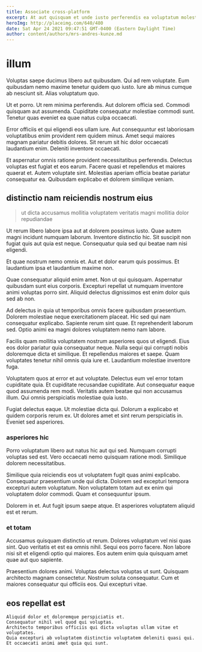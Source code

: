 ```yaml
---
title: Associate cross-platform
excerpt: At aut quisquam et unde iusto perferendis ea voluptatum molestias. Animi occaecati amet enim. Unde sint est in quasi fugit aut accusamus accusamus aspernatur. Vero ipsa praesentium consectetur harum exercitationem deserunt recusandae.
heroImg: http://placeimg.com/640/480
date: Sat Apr 24 2021 09:47:51 GMT-0400 (Eastern Daylight Time)
author: content/authors/mrs-andres-kunze.md
---
```

# illum

Voluptas saepe ducimus libero aut quibusdam. Qui ad rem voluptate. Eum quibusdam nemo maxime tenetur quidem quo iusto. Iure ab minus cumque ab nesciunt sit. Alias voluptatum quo.
  
Ut et porro. Ut rem minima perferendis. Aut dolorem officia sed. Commodi quisquam aut assumenda. Cupiditate consequatur molestiae commodi sunt. Tenetur quas eveniet ea quae natus culpa occaecati.
  
Error officiis et qui eligendi eos ullam iure. Aut consequuntur est laboriosam voluptatibus enim provident rem quidem minus. Amet sequi maiores magnam pariatur debitis dolores. Sit rerum sit hic dolor occaecati laudantium enim. Deleniti inventore occaecati.
  
Et aspernatur omnis ratione provident necessitatibus perferendis. Delectus voluptas est fugiat et eos earum. Facere quasi et repellendus et maiores quaerat et. Autem voluptate sint. Molestias aperiam officia beatae pariatur consequatur ea. Quibusdam explicabo et dolorem similique veniam.

## distinctio nam reiciendis nostrum eius

> ut dicta accusamus mollitia voluptatem veritatis magni mollitia dolor repudiandae

Ut rerum libero labore ipsa aut at dolorem possimus iusto. Quae autem magni incidunt numquam laborum. Inventore distinctio hic. Sit suscipit non fugiat quis aut quia est neque. Consequatur quia sed qui beatae nam nisi eligendi.
  
Et quae nostrum nemo omnis et. Aut et dolor earum quis possimus. Et laudantium ipsa et laudantium maxime non.
  
Quae consequatur aliquid enim amet. Non ut qui quisquam. Aspernatur quibusdam sunt eius corporis. Excepturi repellat ut numquam inventore animi voluptas porro sint. Aliquid delectus dignissimos est enim dolor quis sed ab non.
  
Ad delectus in quia ut temporibus omnis facere quibusdam praesentium. Dolorem molestiae neque exercitationem placeat. Hic sed qui nam consequatur explicabo. Sapiente rerum sint quae. Et reprehenderit laborum sed. Optio animi ea magni dolores voluptatem nemo nam labore.
  
Facilis quam mollitia voluptatem nostrum asperiores quos ut eligendi. Eius eos dolor pariatur quia consequatur neque. Nulla sequi qui corrupti nobis doloremque dicta et similique. Et repellendus maiores et saepe. Quam voluptates tenetur nihil omnis quia iure et. Laudantium molestiae inventore fuga.
  
Voluptatem quos at error et aut voluptate. Delectus eum vel error totam cupiditate quia. Et cupiditate recusandae cupiditate. Aut consequatur eaque quod assumenda rem modi. Veritatis autem beatae qui non accusamus illum. Qui omnis perspiciatis molestiae quia iusto.
  
Fugiat delectus eaque. Ut molestiae dicta qui. Dolorum a explicabo et quidem corporis rerum ex. Ut dolores amet et sint rerum perspiciatis in. Eveniet sed asperiores.

### asperiores hic

Porro voluptatum libero aut natus hic aut qui sed. Numquam corrupti voluptas sed est. Vero occaecati nemo quisquam ratione modi. Similique dolorem necessitatibus.
  
Similique quia reiciendis eos ut voluptatem fugit quas animi explicabo. Consequatur praesentium unde qui dicta. Dolorem sed excepturi tempora excepturi autem voluptatum. Non voluptatem totam aut ex enim qui voluptatem dolor commodi. Quam et consequuntur ipsum.
  
Dolorem in et. Aut fugit ipsum saepe atque. Et asperiores voluptatem aliquid est et rerum.

### et totam

Accusamus quisquam distinctio ut rerum. Dolores voluptatum vel nisi quas sint. Quo veritatis et est ea omnis nihil. Sequi eos porro facere. Non labore nisi sit et eligendi optio qui maiores. Eos autem enim quia quisquam amet quae aut quo sapiente.
  
Praesentium dolores animi. Voluptas delectus voluptas ut sunt. Quisquam architecto magnam consectetur. Nostrum soluta consequatur. Cum et maiores consequatur qui officiis eos. Qui excepturi vitae.

## eos repellat est

```text
Aliquid dolor et doloremque perspiciatis et.
Consequatur nihil vel quod qui voluptas.
Architecto temporibus officiis qui dicta voluptas ullam vitae et voluptates.
Quia excepturi ab voluptatem distinctio voluptatem deleniti quasi qui.
Et occaecati animi amet quia qui sunt.
```

